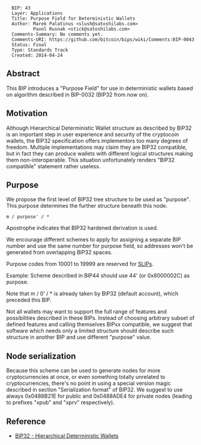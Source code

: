 <pre>
  BIP: 43
  Layer: Applications
  Title: Purpose Field for Deterministic Wallets
  Author: Marek Palatinus <slush@satoshilabs.com>
          Pavol Rusnak <stick@satoshilabs.com>
  Comments-Summary: No comments yet.
  Comments-URI: https://github.com/bitcoin/bips/wiki/Comments:BIP-0043
  Status: Final
  Type: Standards Track
  Created: 2014-04-24
</pre>

==Abstract==

This BIP introduces a "Purpose Field" for use in deterministic wallets
based on algorithm described in BIP-0032 (BIP32 from now on).

==Motivation==

Although Hierarchical Deterministic Wallet structure as described by BIP32
is an important step in user experience and security of the cryptocoin wallets,
the BIP32 specification offers implementors too many degrees of freedom.
Multiple implementations may claim they are BIP32 compatible, but in fact
they can produce wallets with different logical structures making them
non-interoperable. This situation unfortunately renders "BIP32 compatible"
statement rather useless.


==Purpose==

We propose the first level of BIP32 tree structure to be used as "purpose".
This purpose determines the further structure beneath this node.

<pre>
m / purpose' / *
</pre>

Apostrophe indicates that BIP32 hardened derivation is used.

We encourage different schemes to apply for assigning a separate BIP number
and use the same number for purpose field, so addresses won't be generated
from overlapping BIP32 spaces.

Purpose codes from 10001 to 19999 are reserved for [[https://github.com/satoshilabs/slips|SLIPs]].

Example: Scheme described in BIP44 should use 44' (or 0x8000002C) as purpose.

Note that m / 0' / * is already taken by BIP32 (default account), which
preceded this BIP.

Not all wallets may want to support the full range of features and possibilities
described in these BIPs. Instead of choosing arbitrary subset of defined features
and calling themselves BIPxx compatible, we suggest that software which needs
only a limited structure should describe such structure in another BIP and use
different "purpose" value.


==Node serialization==

Because this scheme can be used to generate nodes for more cryptocurrencies
at once, or even something totally unrelated to cryptocurrencies, there's no
point in using a special version magic described in section "Serialization
format" of BIP32. We suggest to use always 0x0488B21E for public and 0x0488ADE4
for private nodes (leading to prefixes "xpub" and "xprv" respectively).

==Reference==

* [[bip-0032.mediawiki|BIP32 - Hierarchical Deterministic Wallets]]

